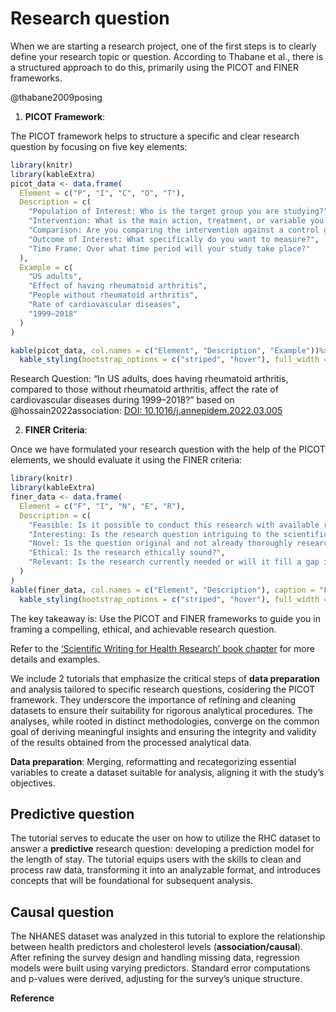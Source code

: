 # Research question

When we are starting a research project, one of the first steps is to clearly define your research topic or question. According to Thabane et al., there is a structured approach to do this, primarily using the PICOT and FINER frameworks.

::: column-margin
@thabane2009posing
::: 

1. **PICOT Framework**:

The PICOT framework helps to structure a specific and clear research question by focusing on five key elements:

```r
library(knitr)
library(kableExtra)
picot_data <- data.frame(
  Element = c("P", "I", "C", "O", "T"),
  Description = c(
    "Population of Interest: Who is the target group you are studying?",
    "Intervention: What is the main action, treatment, or variable you're looking at?",
    "Comparison: Are you comparing the intervention against a control group or usual care?",
    "Outcome of Interest: What specifically do you want to measure?",
    "Time Frame: Over what time period will your study take place?"
  ),
  Example = c(
    "US adults",
    "Effect of having rheumatoid arthritis",
    "People without rheumatoid arthritis",
    "Rate of cardiovascular diseases",
    "1999–2018"
  )
)

kable(picot_data, col.names = c("Element", "Description", "Example"))%>%
  kable_styling(bootstrap_options = c("striped", "hover"), full_width = F)
```

::: column-margin
Research Question: "In US adults, does having rheumatoid arthritis, compared to those without rheumatoid arthritis, affect the rate of cardiovascular diseases during 1999–2018?" based on @hossain2022association: [DOI: 10.1016/j.annepidem.2022.03.005](https://doi.org/10.1016/j.annepidem.2022.03.005)
::: 

2. **FINER Criteria**:

Once we have formulated your research question with the help of the PICOT elements, we should evaluate it using the FINER criteria:

```r
library(knitr)
library(kableExtra)
finer_data <- data.frame(
  Element = c("F", "I", "N", "E", "R"),
  Description = c(
    "Feasible: Is it possible to conduct this research with available resources?",
    "Interesting: Is the research question intriguing to the scientific community?",
    "Novel: Is the question original and not already thoroughly researched?",
    "Ethical: Is the research ethically sound?",
    "Relevant: Is the research currently needed or will it fill a gap in existing knowledge?"
  )
)
kable(finer_data, col.names = c("Element", "Description"), caption = "FINER Criteria")%>%
  kable_styling(bootstrap_options = c("striped", "hover"), full_width = F)
```

The key takeaway is: Use the PICOT and FINER frameworks to guide you in framing a compelling, ethical, and achievable research question. 

::: column-margin
Refer to the ['Scientific Writing for Health Research' book chapter](https://ehsanx.github.io/Scientific-Writing-for-Health-Research/research-question.html) for more details and examples.
::: 

::: callout-note
We include 2 tutorials that emphasize the critical steps of **data preparation** and analysis tailored to specific research questions, cosidering the PICOT framework. They underscore the importance of refining and cleaning datasets to ensure their suitability for rigorous analytical procedures. The analyses, while rooted in distinct methodologies, converge on the common goal of deriving meaningful insights and ensuring the integrity and validity of the results obtained from the processed analytical data.
:::

::: column-margin
**Data preparation**: Merging, reformatting and recategorizing essential variables to create a dataset suitable for analysis, aligning it with the study's objectives.
::: 

## Predictive question

The tutorial serves to educate the user on how to utilize the RHC dataset to answer a **predictive** research question: developing a prediction model for the length of stay. The tutorial equips users with the skills to clean and process raw data, transforming it into an analyzable format, and introduces concepts that will be foundational for subsequent analysis.

## Causal question

The NHANES dataset was analyzed in this tutorial to explore the relationship between health predictors and cholesterol levels (**association/causal**). After refining the survey design and handling missing data, regression models were built using varying predictors. Standard error computations and p-values were derived, adjusting for the survey's unique structure.

**Reference**